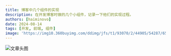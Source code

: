 ```yaml
---
title: 博客中几个组件的实现
description: 在开发博客时做的几个小组件，记录一下他们的实现过程。
authors: [haiminovo]
date: 2024-08-14
tags: [开发, 前端, 组件]
image: 'https://img10.360buyimg.com/ddimg/jfs/t1/93070/2/44905/54287/65af57f3Fec7e18d4/df87cdb2e48a545b.png.webp '
---
```


![文章头图](https://img10.360buyimg.com/ddimg/jfs/t1/93070/2/44905/54287/65af57f3Fec7e18d4/df87cdb2e48a545b.png.webp)
